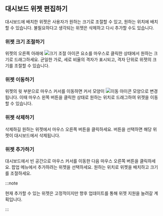## 대시보드 위젯 편집하기

대시보드에 배치한 위젯은 사용자가 원하는 크기로 조절할 수 있고, 원하는 위치에 배치할 수 있습니다. 불필요하다고 생각되는 위젯은 삭제하고 다시 추가할 수도 있습니다.

### 위젯 크기 조절하기

<ImgLang img='apm-dashboard-widget-resize.png' desc='위젯 크기 조절하기' />

위젯의 오른쪽 아래에 ![크기 조절 아이콘](/img/ic-widget-size.svg) 요소를 마우스로 클릭한 상태에서 원하는 크기로 드래그하세요. 균일한 가로, 세로 비율의 격자가 표시되고, 격자 단위로 위젯의 크기를 조절할 수 있습니다.

### 위젯 이동하기

<ImgLang img='apm-dashboard-widget-move.png' desc='위젯 이동하기' />

위젯의 윗 부분으로 마우스 커서를 이동하면 커서 모양이 ![이동 아이콘](/img/ic-move-pointer.svg) 모양으로 변경됩니다. 이때 마우스 왼쪽 버튼을 클릭한 상태로 원하는 위치로 드래그하여 위젯을 이동할 수 있습니다.

### 위젯 삭제하기

<ImgLang img='apm-dashboard-widget-remove.png' desc='위젯 삭제하기' />

삭제하길 원하는 위젯에서 마우스 오른쪽 버튼을 클릭하세요. <Cmdname sid="delete" className="uitext" /> 버튼을 선택하면 해당 위젯이 대시보드에서 삭제됩니다.

### 위젯 추가하기

<ImgLang img='apm-dashboard-widget-add.png' desc='위젯 추가하기' />

대시보드에서 빈 공간으로 마우스 커서를 이동한 다음 마우스 오른쪽 버튼을 클릭하세요. 팝업 메뉴에서 추가하려는 위젯을 선택하세요. 원하는 위치로 위젯을 배치하고 크기를 조절하세요.

:::note

현재 추가할 수 있는 위젯은 고정적이지만 향후 업데이트를 통해 위젯 지원을 늘려갈 계획입니다.

:::